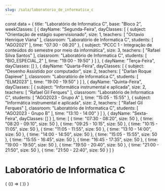 ```yaml
---
slug: /sala/laboratorio_de_informatica_c
---
```

const data = {
  title: "Laboratório de Informatica C",
  base: "Bloco 2",
  weekClasses: [
    {
      dayName: "Segunda-Feira",
      dayClasses: [
        {
          subject: "Orientação de estágio supervisionado",
          size: 1,
          teachers: [
            "Octavio Henrique Viana"
          ],
          classroom: "Laboratório de Informatica C",
          students: [
            "AGO2021"
          ],
          time: "07:30 - 08:20"
        },
        {
          subject: "PCCC 1 - Integração de conteúdos do semestre por meio da informática",
          size: 3,
          teachers: [
            "Rafael Silva Santos"
          ],
          classroom: "Laboratório de Informatica C",
          students: [
            "BIO_ESPECIAL_2"
          ],
          time: "19:00 - 19:50"
        }
      ]
    },
    {
      dayName: "Terça-Feira",
      dayClasses: []
    },
    {
      dayName: "Quarta-Feira",
      dayClasses: [
        {
          subject: "Desenho Assistido por computador",
          size: 2,
          teachers: [
            "Darlan Roque Dapieve"
          ],
          classroom: "Laboratório de Informatica C",
          students: [
            "ELM2023"
          ],
          time: "19:00 - 19:50"
        }
      ]
    },
    {
      dayName: "Quinta-Feira",
      dayClasses: [
        {
          subject: "Informática instrumental e aplicada",
          size: 2,
          teachers: [
            "Rafael Gil Ferques"
          ],
          classroom: "Laboratório de Informatica C",
          students: [
            "AGO2023 - Grupo A"
          ],
          time: "15:05 - 15:55"
        },
        {
          subject: "Informática instrumental e aplicada",
          size: 2,
          teachers: [
            "Rafael Gil Ferques"
          ],
          classroom: "Laboratório de Informatica C",
          students: [
            "AGO2023 - Grupo B"
          ],
          time: "13:10 - 14:00"
        }
      ]
    },
    {
      dayName: "Sexta-Feira",
      dayClasses: []
    }
  ],
  time: [
    {
      time: "07:30 - 08:20",
      size: 50
    },
    {
      time: "08:20 - 09:10",
      size: 50
    },
    {
      time: "09:25 - 10:15",
      size: 50
    },
    {
      time: "10:15 - 11:05",
      size: 50
    },
    {
      time: "11:05 - 11:55",
      size: 50
    },
    {
      time: "13:10 - 14:00",
      size: 50
    },
    {
      time: "14:00 - 14:50",
      size: 50
    },
    {
      time: "15:05 - 15:55",
      size: 50
    },
    {
      time: "15:55 - 16:45",
      size: 50
    },
    {
      time: "16:45 - 17:35",
      size: 50
    },
    {
      time: "19:00 - 19:50",
      size: 50
    },
    {
      time: "19:50 - 20:40",
      size: 50
    },
    {
      time: "21:00 - 21:50",
      size: 50
    },
    {
      time: "21:50 - 22:40",
      size: 50
    }
  ]
}

# Laboratório de Informatica C

<div>
  {
    <BrowserOnly>
      {() => (
        <Grid
          title={data.title}
          weekClasses={data.weekClasses}
          time={data.time}
        />
      )}
    </BrowserOnly>
  }
</div>
